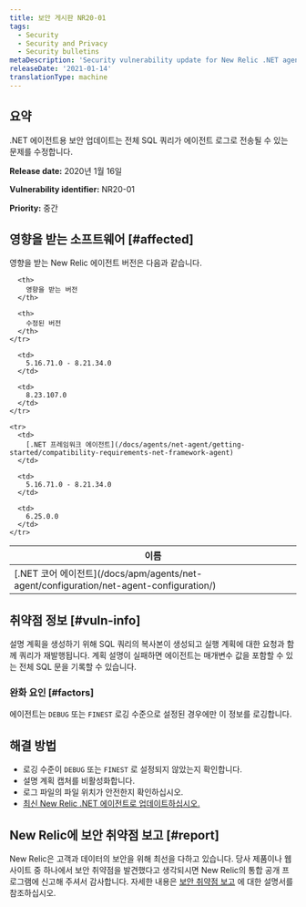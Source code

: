 ```yaml
---
title: 보안 게시판 NR20-01
tags:
  - Security
  - Security and Privacy
  - Security bulletins
metaDescription: 'Security vulnerability update for New Relic .NET agent,  January 16, 2020'
releaseDate: '2021-01-14'
translationType: machine
---
```


## 요약

.NET 에이전트용 보안 업데이트는 전체 SQL 쿼리가 에이전트 로그로 전송될 수 있는 문제를 수정합니다.

<DNT>**Release date:**</DNT> 2020년 1월 16일

<DNT>**Vulnerability identifier:**</DNT> NR20-01

<DNT>**Priority:**</DNT> 중간

## 영향을 받는 소프트웨어 [#affected]

영향을 받는 New Relic 에이전트 버전은 다음과 같습니다.

<table>
  <thead>
    <tr>
      <th>
        이름
      </th>

      <th>
        영향을 받는 버전
      </th>

      <th>
        수정된 버전
      </th>
    </tr>
  </thead>

  <tbody>
    <tr>
      <td>
        [.NET 코어 에이전트](/docs/apm/agents/net-agent/configuration/net-agent-configuration/)
      </td>

      <td>
        5.16.71.0 - 8.21.34.0
      </td>

      <td>
        8.23.107.0
      </td>
    </tr>

    <tr>
      <td>
        [.NET 프레임워크 에이전트](/docs/agents/net-agent/getting-started/compatibility-requirements-net-framework-agent)
      </td>

      <td>
        5.16.71.0 - 8.21.34.0
      </td>

      <td>
        6.25.0.0
      </td>
    </tr>
  </tbody>
</table>

## 취약점 정보 [#vuln-info]

설명 계획을 생성하기 위해 SQL 쿼리의 복사본이 생성되고 실행 계획에 대한 요청과 함께 쿼리가 재발행됩니다. 계획 설명이 실패하면 에이전트는 매개변수 값을 포함할 수 있는 전체 SQL 문을 기록할 수 있습니다.

### 완화 요인 [#factors]

에이전트는 `DEBUG` 또는 `FINEST` 로깅 수준으로 설정된 경우에만 이 정보를 로깅합니다.

## 해결 방법

* 로깅 수준이 `DEBUG` 또는 `FINEST` 로 설정되지 않았는지 확인합니다.
* 설명 계획 캡처를 비활성화합니다.
* 로그 파일의 파일 위치가 안전한지 확인하십시오.
* [최신 New Relic .NET 에이전트로 업데이트하십시오.](/docs/agents/net-agent/installation/update-net-agent)

## New Relic에 보안 취약점 보고 [#report]

New Relic은 고객과 데이터의 보안을 위해 최선을 다하고 있습니다. 당사 제품이나 웹사이트 중 하나에서 보안 취약점을 발견했다고 생각되시면 New Relic의 통합 공개 프로그램에 신고해 주셔서 감사합니다. 자세한 내용은 [보안 취약점 보고](/docs/security/new-relic-security/data-privacy/reporting-security-vulnerabilities) 에 대한 설명서를 참조하십시오.